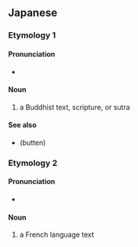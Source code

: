 ==Japanese==
{{ja-kanjitab|仏|書}}

===Etymology 1===

====Pronunciation====
* {{IPA|[buɕɕo]|lang=ja}}

====Noun====
{{ja-noun|ぶっしょ}}

# a Buddhist text, scripture, or sutra

====See also====
* {{l|ja|仏典}} (butten)

===Etymology 2===

====Pronunciation====
* {{IPA|[ɸuɕɕo]|lang=ja}}

====Noun====
{{ja-noun|ふっしょ}}

# a French language text
